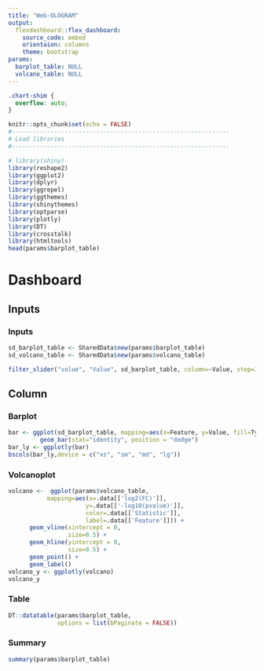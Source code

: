 ```yaml
---
title: "Web-OLOGRAM"
output: 
  flexdashboard::flex_dashboard:
    source_code: embed
    orientaion: columns
    theme: bootstrap
params:
  barplot_table: NULL
  volcano_table: NULL
---
```


```css
.chart-shim {
  overflow: auto;
}
```
    
```r
knitr::opts_chunk$set(echo = FALSE)
#--------------------------------------------------------------
# Load libraries
#--------------------------------------------------------------

# library(shiny)
library(reshape2)
library(ggplot2)
library(dplyr)
library(ggrepel)
library(ggthemes)
library(shinythemes)
library(optparse)
library(plotly)
library(DT)
library(crosstalk)
library(htmltools)
head(params$barplot_table)

```

Dashboard 
=======================================================================

Inputs {.sidebar}
-----------------------------------------------------------------------

### Inputs

```r
sd_barplot_table <- SharedData$new(params$barplot_table)
sd_volcano_table <- SharedData$new(params$volcano_table)

filter_slider("value", "Value", sd_barplot_table, column=~Value, step=1000)

```

Column {.tabset}
-----------------------------------------------------------------------

### Barplot 

```r
bar <- ggplot(sd_barplot_table, mapping=aes(x=Feature, y=Value, fill=Type)) + 
         geom_bar(stat="identity", position = "dodge") 
bar_ly <- ggplotly(bar)
bscols(bar_ly,device = c("xs", "sm", "md", "lg"))
```

### Volcanoplot

```r
volcano <-  ggplot(params$volcano_table, 
           mapping=aes(x=.data[['log2(FC)']],
                      y=.data[['-log10(pvalue)']],
                      color=.data[['Statistic']],
                      label=.data[['Feature']])) +
      geom_vline(xintercept = 0,
                 size=0.5) +
      geom_hline(yintercept = 0,
                 size=0.5) +
      geom_point() +
      geom_label()
volcano_y <- ggplotly(volcano)
volcano_y

```

### Table 

```r
DT::datatable(params$barplot_table,
              options = list(bPaginate = FALSE))
```

### Summary 

```r
summary(params$barplot_table)
```
